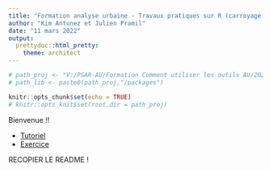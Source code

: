```yaml
---
title: "Formation analyse urbaine - Travaux pratiques sur R (carroyage, lissage, zones à façon)"
author: "Kim Antunez et Julien Pramil"
date: "11 mars 2022"
output:
  prettydoc::html_pretty:
    theme: architect
---
```


```r

# path_proj <- "V:/PSAR-AU/Formation Comment utiliser les outils AU/2022/Séquence 6 - Outils [JP et KA]/tplissage_poc"
# path_lib <- paste0(path_proj,"/packages")

knitr::opts_chunk$set(echo = TRUE)
# knitr::opts_knit$set(root.dir = path_proj)

```

Bienvenue !!

- [Tutoriel](tuto.html)
- [Exercice](exo.html)

RECOPIER LE README !
